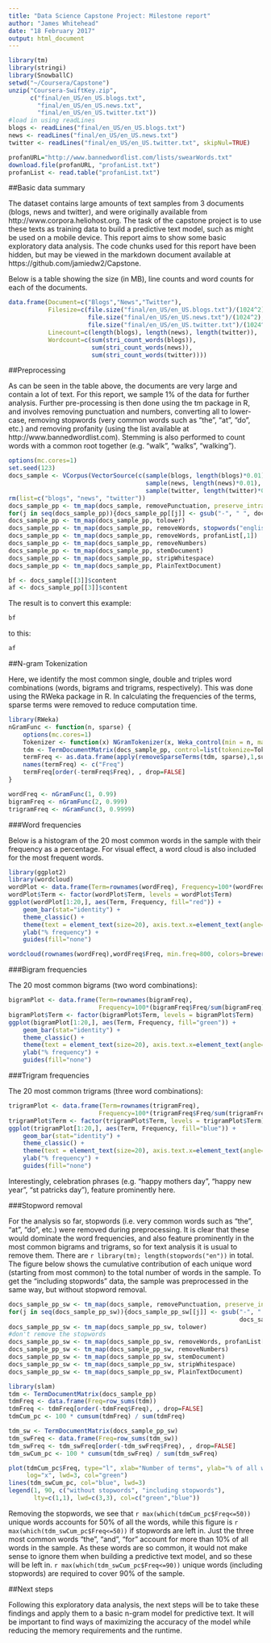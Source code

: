 ```yaml
---
title: "Data Science Capstone Project: Milestone report"
author: "James Whitehead"
date: "18 February 2017"
output: html_document
---
```


```r
library(tm)
library(stringi)
library(SnowballC)
setwd("~/Coursera/Capstone")
unzip("Coursera-SwiftKey.zip",
      c("final/en_US/en_US.blogs.txt",
        "final/en_US/en_US.news.txt",
        "final/en_US/en_US.twitter.txt"))
#load in using readLines
blogs <- readLines("final/en_US/en_US.blogs.txt")
news <- readLines("final/en_US/en_US.news.txt")
twitter <- readLines("final/en_US/en_US.twitter.txt", skipNul=TRUE)

profanURL="http://www.bannedwordlist.com/lists/swearWords.txt"
download.file(profanURL, "profanList.txt")
profanList <- read.table("profanList.txt")
```

##Basic data summary

The dataset contains large amounts of text samples from 3 documents (blogs, news and twitter), and were originally available from http://www.corpora.heliohost.org. The task of the capstone project is to use these texts as training data to build a predictive text model, such as might be used on a mobile device. This report aims to show some basic exploratory data analysis. The code chunks used for this report have been hidden, but may be viewed in the markdown document available at https://github.com/jamiedw2/Capstone.

Below is a table showing the size (in MB), line counts and word counts for each of the documents.

```r
data.frame(Document=c("Blogs","News","Twitter"),
           Filesize=c(file.size("final/en_US/en_US.blogs.txt")/(1024^2),
                      file.size("final/en_US/en_US.news.txt")/(1024^2),
                      file.size("final/en_US/en_US.twitter.txt")/(1024^2)),
           Linecount=c(length(blogs), length(news), length(twitter)),
           Wordcount=c(sum(stri_count_words(blogs)),
                       sum(stri_count_words(news)),
                       sum(stri_count_words(twitter))))
```

##Preprocessing

As can be seen in the table above, the documents are very large and contain a lot of text. For this report, we sample 1% of the data for further analysis. Further pre-processing is then done using the tm package in R, and involves removing punctuation and numbers, converting all to lower-case, removing stopwords (very common words such as "the", "at", "do", etc.) and removing profanity (using the list available at http://www.bannedwordlist.com). Stemming is also performed to count words with a common root together (e.g. "walk", "walks", "walking"). 

```r
options(mc.cores=1)
set.seed(123)
docs_sample <- VCorpus(VectorSource(c(sample(blogs, length(blogs)*0.01),
                                      sample(news, length(news)*0.01),
                                      sample(twitter, length(twitter)*0.01))))
rm(list=c("blogs", "news", "twitter"))
docs_sample_pp <- tm_map(docs_sample, removePunctuation, preserve_intra_word_dashes = TRUE)
for(j in seq(docs_sample_pp)){docs_sample_pp[[j]] <- gsub("-", " ", docs_sample_pp[[j]])}
docs_sample_pp <- tm_map(docs_sample_pp, tolower)
docs_sample_pp <- tm_map(docs_sample_pp, removeWords, stopwords("english"))
docs_sample_pp <- tm_map(docs_sample_pp, removeWords, profanList[,1])
docs_sample_pp <- tm_map(docs_sample_pp, removeNumbers)
docs_sample_pp <- tm_map(docs_sample_pp, stemDocument)
docs_sample_pp <- tm_map(docs_sample_pp, stripWhitespace)
docs_sample_pp <- tm_map(docs_sample_pp, PlainTextDocument)

bf <- docs_sample[[3]]$content
af <- docs_sample_pp[[3]]$content
```

The result is to convert this example:

```r
bf
```

to this:

```r
af
```

##N-gram Tokenization

Here, we identify the most common single, double and triples word combinations (words, bigrams and trigrams, respectively). This was done using the RWeka package in R. In calculating the frequencies of the terms, sparse terms were removed to reduce computation time.

```r
library(RWeka)
nGramFunc <- function(n, sparse) {
    options(mc.cores=1)
    Tokenizer <- function(x) NGramTokenizer(x, Weka_control(min = n, max = n))
    tdm <- TermDocumentMatrix(docs_sample_pp, control=list(tokenize=Tokenizer))
    termFreq <- as.data.frame(apply(removeSparseTerms(tdm, sparse),1,sum))
    names(termFreq) <- c("Freq")
    termFreq[order(-termFreq$Freq), , drop=FALSE]
}

wordFreq <- nGramFunc(1, 0.99)
bigramFreq <- nGramFunc(2, 0.999)
trigramFreq <- nGramFunc(3, 0.9999)
```

###Word frequencies

Below is a histogram of the 20 most common words in the sample with their frequency as a percentage. For visual effect, a word cloud is also included for the most frequent words.

```r
library(ggplot2)
library(wordcloud)
wordPlot <- data.frame(Term=rownames(wordFreq), Frequency=100*(wordFreq$Freq/sum(wordFreq)))
wordPlot$Term <- factor(wordPlot$Term, levels = wordPlot$Term)
ggplot(wordPlot[1:20,], aes(Term, Frequency, fill="red")) +
    geom_bar(stat="identity") +
    theme_classic() +
    theme(text = element_text(size=20), axis.text.x=element_text(angle=45, hjust=1)) +
    ylab("% frequency") +
    guides(fill="none")

wordcloud(rownames(wordFreq),wordFreq$Freq, min.freq=800, colors=brewer.pal(7, "Dark2"))
```

###Bigram frequencies

The 20 most common bigrams (two word combinations):

```r
bigramPlot <- data.frame(Term=rownames(bigramFreq),
                         Frequency=100*(bigramFreq$Freq/sum(bigramFreq)))
bigramPlot$Term <- factor(bigramPlot$Term, levels = bigramPlot$Term)
ggplot(bigramPlot[1:20,], aes(Term, Frequency, fill="green")) +
    geom_bar(stat="identity") +
    theme_classic() +
    theme(text = element_text(size=20), axis.text.x=element_text(angle=45, hjust=1)) +
    ylab("% frequency") +
    guides(fill="none")
```

###Trigram frequencies

The 20 most common trigrams (three word combinations):

```r
trigramPlot <- data.frame(Term=rownames(trigramFreq),
                         Frequency=100*(trigramFreq$Freq/sum(trigramFreq)))
trigramPlot$Term <- factor(trigramPlot$Term, levels = trigramPlot$Term)
ggplot(trigramPlot[1:20,], aes(Term, Frequency, fill="blue")) +
    geom_bar(stat="identity") +
    theme_classic() +
    theme(text = element_text(size=20), axis.text.x=element_text(angle=90, hjust=1)) +
    ylab("% frequency") +
    guides(fill="none")
```

Interestingly, celebration phrases (e.g. "happy mothers day", "happy new year", "st patricks day"), feature prominently here.

###Stopword removal

For the analysis so far, stopwords (i.e. very common words such as "the", "at", "do", etc.) were removed during preprocessing. It is clear that these would dominate the word frequencies, and also feature prominently in the most common bigrams and trigrams, so for text analysis it is usual to remove them. There are `r library(tm); length(stopwords("en"))` in total. The figure below shows the cumulative contribution of each unique word (starting from most common) to the total number of words in the sample. To get the "including stopwords" data, the sample was preprocessed in the same way, but without stopword removal.

```r
docs_sample_pp_sw <- tm_map(docs_sample, removePunctuation, preserve_intra_word_dashes = TRUE)
for(j in seq(docs_sample_pp_sw)){docs_sample_pp_sw[[j]] <- gsub("-", " ",
                                                                docs_sample_pp_sw[[j]])}
docs_sample_pp_sw <- tm_map(docs_sample_pp_sw, tolower)
#don't remove the stopwords
docs_sample_pp_sw <- tm_map(docs_sample_pp_sw, removeWords, profanList[,1])
docs_sample_pp_sw <- tm_map(docs_sample_pp_sw, removeNumbers)
docs_sample_pp_sw <- tm_map(docs_sample_pp_sw, stemDocument)
docs_sample_pp_sw <- tm_map(docs_sample_pp_sw, stripWhitespace)
docs_sample_pp_sw <- tm_map(docs_sample_pp_sw, PlainTextDocument)
```

```r
library(slam)
tdm <- TermDocumentMatrix(docs_sample_pp)
tdmFreq <- data.frame(Freq=row_sums(tdm))
tdmFreq <- tdmFreq[order(-tdmFreq$Freq), , drop=FALSE]
tdmCum_pc <- 100 * cumsum(tdmFreq) / sum(tdmFreq)

tdm_sw <- TermDocumentMatrix(docs_sample_pp_sw)
tdm_swFreq <- data.frame(Freq=row_sums(tdm_sw))
tdm_swFreq <- tdm_swFreq[order(-tdm_swFreq$Freq), , drop=FALSE]
tdm_swCum_pc <- 100 * cumsum(tdm_swFreq) / sum(tdm_swFreq)

plot(tdmCum_pc$Freq, type="l", xlab="Number of terms", ylab="% of all words",
     log="x", lwd=3, col="green")
lines(tdm_swCum_pc, col="blue", lwd=3)
legend(1, 90, c("without stopwords", "including stopwords"),
       lty=c(1,1), lwd=c(3,3), col=c("green","blue"))
```

Removing the stopwords, we see that `r max(which(tdmCum_pc$Freq<=50))` unique words accounts for 50% of all the words, while this figure is `r max(which(tdm_swCum_pc$Freq<=50))` if stopwords are left in. Just the three most common words "the", "and", "for" account for more than 10% of all words in the sample. As these words are so common, it would not make sense to ignore them when building a predictive text model, and so these will be left in. `r max(which(tdm_swCum_pc$Freq<=90))` unique words (including stopwords) are required to cover 90% of the sample.

##Next steps

Following this exploratory data analysis, the next steps will be to take these findings and apply them to a basic n-gram model for predictive text. It will be important to find ways of maximizing the accuracy of the model while reducing the memory requirements and the runtime.